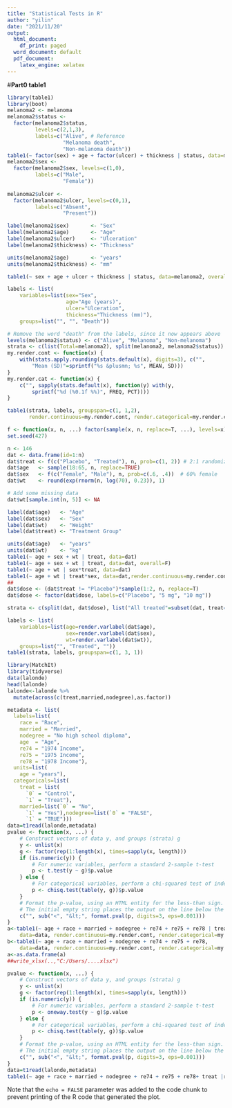 ---
title: "Statistical Tests in R"
author: "yilin"
date: "2021/11/20"
output:
  html_document:
    df_print: paged
  word_document: default
  pdf_document:
    latex_engine: xelatex
---
#**Part0 table1**
```{r include=T}
library(table1)
library(boot)
melanoma2 <- melanoma
melanoma2$status <- 
  factor(melanoma2$status, 
         levels=c(2,1,3),
         labels=c("Alive", # Reference
                  "Melanoma death", 
                  "Non-melanoma death"))
table1(~ factor(sex) + age + factor(ulcer) + thickness | status, data=melanoma2)
melanoma2$sex <- 
  factor(melanoma2$sex, levels=c(1,0),
         labels=c("Male", 
                  "Female"))
 
melanoma2$ulcer <- 
  factor(melanoma2$ulcer, levels=c(0,1),
         labels=c("Absent", 
                  "Present"))

label(melanoma2$sex)       <- "Sex"
label(melanoma2$age)       <- "Age"
label(melanoma2$ulcer)     <- "Ulceration"
label(melanoma2$thickness) <- "Thickness"

units(melanoma2$age)       <- "years"
units(melanoma2$thickness) <- "mm"

table1(~ sex + age + ulcer + thickness | status, data=melanoma2, overall="Total")
```

```{r }
labels <- list(
    variables=list(sex="Sex",
                   age="Age (years)",
                   ulcer="Ulceration",
                   thickness="Thickness (mm)"),
    groups=list("", "", "Death"))

# Remove the word "death" from the labels, since it now appears above
levels(melanoma2$status) <- c("Alive", "Melanoma", "Non-melanoma")
strata <- c(list(Total=melanoma2), split(melanoma2, melanoma2$status))
my.render.cont <- function(x) {
    with(stats.apply.rounding(stats.default(x), digits=3), c("",
        "Mean (SD)"=sprintf("%s &plusmn; %s", MEAN, SD)))
}
my.render.cat <- function(x) {
    c("", sapply(stats.default(x), function(y) with(y,
        sprintf("%d (%0.1f %%)", FREQ, PCT))))
}

table1(strata, labels, groupspan=c(1, 1,2),
       render.continuous=my.render.cont, render.categorical=my.render.cat)

```

```{r }
f <- function(x, n, ...) factor(sample(x, n, replace=T, ...), levels=x)
set.seed(427)

n <- 146
dat <- data.frame(id=1:n)
dat$treat <- f(c("Placebo", "Treated"), n, prob=c(1, 2)) # 2:1 randomization
dat$age   <- sample(18:65, n, replace=TRUE)
dat$sex   <- f(c("Female", "Male"), n, prob=c(.6, .4))  # 60% female
dat$wt    <- round(exp(rnorm(n, log(70), 0.23)), 1)

# Add some missing data
dat$wt[sample.int(n, 5)] <- NA

label(dat$age)   <- "Age"
label(dat$sex)   <- "Sex"
label(dat$wt)    <- "Weight"
label(dat$treat) <- "Treatment Group"

units(dat$age)   <- "years"
units(dat$wt)    <- "kg"
table1(~ age + sex + wt | treat, data=dat)
table1(~ age + sex + wt | treat, data=dat, overall=F)
table1(~ age + wt | sex*treat, data=dat)
table1(~ age + wt | treat*sex, data=dat,render.continuous=my.render.cont, render.categorical=my.render.cat)
##
dat$dose <- (dat$treat != "Placebo")*sample(1:2, n, replace=T)
dat$dose <- factor(dat$dose, labels=c("Placebo", "5 mg", "10 mg"))

strata <- c(split(dat, dat$dose), list("All treated"=subset(dat, treat=="Treated")), list(Overall=dat))

labels <- list(
    variables=list(age=render.varlabel(dat$age),
                   sex=render.varlabel(dat$sex),
                   wt=render.varlabel(dat$wt)),
    groups=list("", "Treated", ""))
table1(strata, labels, groupspan=c(1, 3, 1))
```


```{r }
library(MatchIt) 
library(tidyverse)
data(lalonde)
head(lalonde)
lalonde<-lalonde %>% 
  mutate(across(c(treat,married,nodegree),as.factor))

metadata <- list(
  labels=list(
    race = "Race",
    married = "Married",
    nodegree = "No high school diploma",
    age  = "Age",
    re74 = "1974 Income",
    re75 = "1975 Income",
    re78 = "1978 Income"),
  units=list(
    age = "years"),
  categoricals=list(
    treat = list(
      `0` = "Control",
      `1` = "Treat"),
    married=list(`0` = "No",
      `1` = "Yes"),nodegree=list(`0` = "FALSE",
      `1` = "TRUE")))
data=t1read(lalonde,metadata)
pvalue <- function(x, ...) {
    # Construct vectors of data y, and groups (strata) g
    y <- unlist(x)
    g <- factor(rep(1:length(x), times=sapply(x, length)))
    if (is.numeric(y)) {
        # For numeric variables, perform a standard 2-sample t-test
        p <- t.test(y ~ g)$p.value
    } else {
        # For categorical variables, perform a chi-squared test of independence
        p <- chisq.test(table(y, g))$p.value
    }
    # Format the p-value, using an HTML entity for the less-than sign.
    # The initial empty string places the output on the line below the variable label.
    c("", sub("<", "&lt;", format.pval(p, digits=3, eps=0.001)))
}
a<-table1(~ age + race + married + nodegree + re74 + re75 + re78 | treat,
    data=data, render.continuous=my.render.cont, render.categorical=my.render.cat,overall=F, extra.col=list(`P-value`=pvalue))
b<-table1(~ age + race + married + nodegree + re74 + re75 + re78,
    data=data, render.continuous=my.render.cont, render.categorical=my.render.cat,overall=T)
a<-as.data.frame(a)
##write_xlsx(..,"C:/Users/....xlsx")
```

```{r include=T}
pvalue <- function(x, ...) {
    # Construct vectors of data y, and groups (strata) g
    y <- unlist(x)
    g <- factor(rep(1:length(x), times=sapply(x, length)))
    if (is.numeric(y)) {
        # For numeric variables, perform a standard 2-sample t-test
        p <- oneway.test(y ~ g)$p.value
    } else {
        # For categorical variables, perform a chi-squared test of independence
        p <- chisq.test(table(y, g))$p.value
    }
    # Format the p-value, using an HTML entity for the less-than sign.
    # The initial empty string places the output on the line below the variable label.
    c("", sub("<", "&lt;", format.pval(p, digits=3, eps=0.001)))
}
data=t1read(lalonde,metadata)
table1(~ age + race + married + nodegree + re74 + re75 + re78+ treat |race,data=data, render.continuous=my.render.cont, render.categorical=my.render.cat,overall=F, extra.col=list(`P-value`=pvalue))

```
Note that the `echo = FALSE` parameter was added to the code chunk to prevent printing of the R code that generated the plot.
